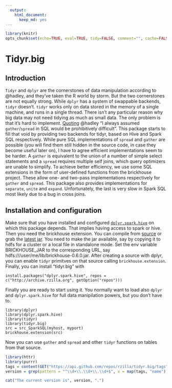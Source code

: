 ```yaml
---
  output:
    html_document:
      keep_md: yes
---
```

```r
library(knitr)
opts_chunk$set(echo=TRUE, eval=TRUE, tidy=FALSE, comment="", cache=FALSE, error=TRUE)
```

# Tidyr.big

## Introduction

`Tidyr` and `dplyr` are the cornerstones of data manipulation according to @hadley, and they've taken the R world by storm. But the two cornerstones are not equally strong. While `dplyr` has a system of swappable backends, `tidyr` doesn't. `tidyr` works only on data stored in the memory of a single machine, and runs in a single thread. There isn't any particular reason why big data may not need tidying as much as small data. The only problem is that it's hard to implement. [Quoting](https://github.com/hadley/tidyr/issues/138) @hadley "I always assumed `gather`/`spread` in SQL would be prohibitively difficult". This package starts to fill that void by providing two backends for tidyr, based on Hive and Spark SQL respectively.
While pure SQL implementations of `spread` and `gather` are possible (you will find them still hidden in the source code, in case they become useful later on), I have to agree efficient implementations seem to be harder. A `gather` is equivalent to the union of a number of simple select statements and a `spread` requires multiple self joins, which query optimizers are unable to simplify. To achieve better efficiency, we use some SQL extensions in the form of user-defined functions from the brickhouse project. These allow one- and two-pass implementations respectively for `gather` and `spread`. This package also provides implementations for `separate`, `unite` and `expand`. Unfortunately, the last is very slow in Spark SQL most likely due to a bug in cross joins. 


## Installation and configuration

Make sure that you have installed and configured [`dplyr.spark.hive`](https://github.com/rzilla/dplyr.spark.hive) on which this package depends. That implies having access to spark or hive. Then you need the brickhouse extension. You can compile from [source](https://github.com/klout/brickhouse) or grab the [latest jar](https://github.com/klout/brickhouse/wiki/Downloads). 
You need to make the jar available, say by copying it to hdfs for a cluster or a local file in standalone mode. Set the env variable BRICKHOUSE_JAR to the corresponding URL, say hdfs:///user/me/lib/brickhouse-0.6.0.jar. After creating a source with dplyr, you can enable `tidyr` primitves on that source calling `brickhouse.extension`. Finally, you can install "tidyr.big"  with 

```
install.packages("dplyr.spark.hive", repos = c("http://archive.rzilla.org", getOption("repos")))
```

Finally you are ready to start using it. You normally want to load also `dplyr` and `dplyr.spark.hive` for full data manipilation powers,  but you don't have to.

```
library(dplyr)
library(dplyr.spark.hive)
library(tidyr)
library(tidyr.big)
src = src_SparkSQL(myhost, myport)
brickhouse.extension(src)
```

Now you can use `gather` and `spread` and other `tidyr` functions on tables from that source.

```r
library(httr)
library(purrr)
tags = content(GET("https://api.github.com/repos/rzilla/tidyr.big/tags"))
version = grep(pattern = "^\\d+\\.\\d+\\.\\d+$", x = map(tags, "name"), value = TRUE)[[1]]
```

```r
cat("The current version is", version, ".")
```



